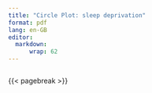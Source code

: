 ```yaml
---
title: "Circle Plot: sleep deprivation"
format: pdf
lang: en-GB
editor: 
  markdown:
      wrap: 62
---
```



```r

```

{{< pagebreak >}}